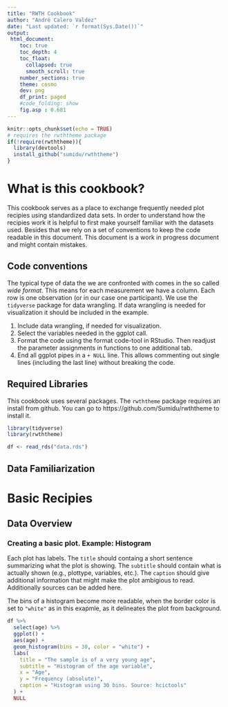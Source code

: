 ```yaml
---
title: "RWTH Cookbook"
author: "André Calero Valdez"
date: "Last updated: `r format(Sys.Date())`"
output:
 html_document:
    toc: true
    toc_depth: 4
    toc_float: 
      collapsed: true
      smooth_scroll: true
    number_sections: true
    theme: cosmo
    dev: png
    df_print: paged
    #code_folding: show
    fig.asp : 0.681
---
```


```r
knitr::opts_chunk$set(echo = TRUE)
# requires the rwththeme package
if(!require(rwththeme)){
  library(devtools)
  install_github("sumidu/rwththeme")
}
```

# What is this cookbook?
This cookbook serves as a place to exchange frequently needed plot recipies using standardized data sets. In order to understand how the recipies work it is helpful to first make yourself familiar with the datasets used. Besides that we rely on a set of conventions to keep the code readable in this document.
This document is a work in progress document and might contain mistakes.

## Code conventions
The typical type of data the we are confronted with comes in the so called *wide format*. This means for each measurement we have a column. Each row is one observation (or in our case one participant).
We use the `tidyverse` package for data wrangling. If data wrangling is needed for visualization it should be included in the example. 

1. Include data wrangling, if needed for visualization.
2. Select the variables needed in the ggplot call.
3. Format the code using the format code-tool in RStudio. Then readjust the parameter assignments in functions to one additional tab.
4. End all ggplot pipes in a `+ NULL` line. This allows commenting out single lines (including the last line) without breaking the code.


## Required Libraries
This cookbook uses several packages. The `rwththeme` package requires an install from github. You can go to https://github.com/Sumidu/rwththeme to install it.

```r
library(tidyverse)
library(rwththeme)

df <- read_rds("data.rds")
```


## Data Familiarization

# Basic Recipies
## Data Overview
### Creating a basic plot. Example: Histogram
Each plot has labels. The `title` should containg a short sentence summarizing what the plot is showing. The `subtitle` should contain what is actually shown (e.g., plottype, variables, etc.). The `caption` should give additional information that might make the plot ambigious to read. Additionally sources can be added here.

The bins of a histogram become more readable, when the border color is set to `"white"` as in this exapmle, as it delineates the plot from background.
```r
df %>%
  select(age) %>%
  ggplot() +
  aes(age) +
  geom_histogram(bins = 30, color = "white") +
  labs(
    title = "The sample is of a very young age",
    subtitle = "Histogram of the age variable",
    x = "Age",
    y = "Frequency (absolute)",
    caption = "Histogram using 30 bins. Source: hcictools"
  ) +
  NULL
```


